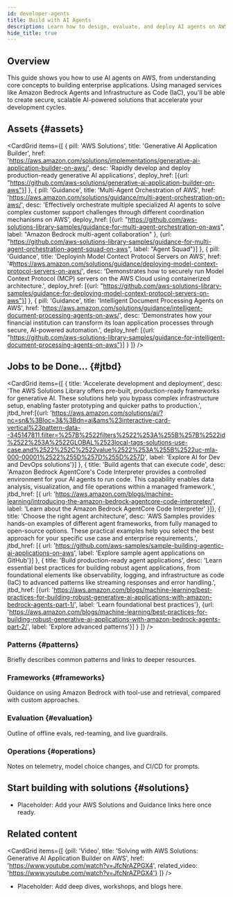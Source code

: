 ```yaml
---
id: developer-agents
title: Build with AI Agents
description: Learn how to design, evaluate, and deploy AI agents on AWS, then pick a solution to launch.
hide_title: true
---
```


<Hero
  eyebrow="How to"
  title="Build with AI Agents"
  subtitle="Rapidly develop and deploy production-ready applications with AI agents (CHANGE THIS- same as the GAB solutions description)"
  ctaLabel="Skip to Jobs to be Done"
  ctaHref="#jtbd"
/>

## Overview
This guide shows you how to use AI agents on AWS, from understanding core concepts to building enterprise applications. 
Using managed services like Amazon Bedrock Agents and Infrastructure as Code (IaC), you'll be able to create secure, scalable AI-powered solutions that accelerate your development cycles.

## Assets {#assets}
<CardGrid 
  items={[
    { pill: 'AWS Solutions', title: 'Generative AI Application Builder', href: 'https://aws.amazon.com/solutions/implementations/generative-ai-application-builder-on-aws/', desc: 'Rapidly develop and deploy production-ready generative AI applications', deploy_href: [{url: "https://github.com/aws-solutions/generative-ai-application-builder-on-aws"}] },
    { pill: 'Guidance', title: 'Multi-Agent Orchestration of AWS', href: 'https://aws.amazon.com/solutions/guidance/multi-agent-orchestration-on-aws/', desc: 'Effectively orchestrate multiple specialized AI agents to solve complex customer support challenges through different coordination mechanisms on AWS', deploy_href: [{url: "https://github.com/aws-solutions-library-samples/guidance-for-multi-agent-orchestration-on-aws", label: "Amazon Bedrock multi-agent collaboration" }, {url: "https://github.com/aws-solutions-library-samples/guidance-for-multi-agent-orchestration-agent-squad-on-aws", label: "Agent Squad"}] },
    { pill: 'Guidance', title: 'Deployinh Model Contect Protocol Servers on AWS', href: '#https://aws.amazon.com/solutions/guidance/deploying-model-context-protocol-servers-on-aws/', desc: 'Demonstrates how to securely run Model Context Protocol (MCP) servers on the AWS Cloud using containerized architecture.', deploy_href: [{url: "https://github.com/aws-solutions-library-samples/guidance-for-deploying-model-context-protocol-servers-on-aws"}] },
    { pill: 'Guidance', title: 'Intelligent Document Processing Agents on AWS', href: 'https://aws.amazon.com/solutions/guidance/intelligent-document-processing-agents-on-aws/', desc: 'Demonstrates how your financial institution can transform its loan application processes through secure, AI-powered automation.', deploy_href: [{url: "https://github.com/aws-solutions-library-samples/guidance-for-intelligent-document-processing-agents-on-aws"}] }
  ]}
/>

## Jobs to be Done... {#jtbd}
<CardGrid 
  items={[
    { title: 'Accelerate development and deployment', desc: 'The AWS Solutions Library offers pre-built, production-ready frameworks for generative AI. These solutions help you bypass complex infrastructure setup, enabling faster prototyping and quicker paths to production.', jtbd_href:[{url: 'https://aws.amazon.com/solutions/ai/?nc=sn&%3Bloc=3&%3Bdn=ai&ams%23interactive-card-vertical%23pattern-data--345147811.filter=%257B%2522filters%2522%253A%255B%257B%2522id%2522%253A%2522GLOBAL%2523local-tags-solutions-use-case.and%2522%252C%2522value%2522%253A%255B%2522uc-mla-000-00001%2522%255D%257D%255D%257D', label: 'Explore AI for Dev and DevOps solutions'}] },
    { title: 'Build agents that can execute code', desc: 'Amazon Bedrock AgentCore\'s Code Interpreter provides a controlled environment for your AI agents to run code. This capability enables data analysis, visualization, and file operations within a managed framework.', jtbd_href: [{ url: 'https://aws.amazon.com/blogs/machine-learning/introducing-the-amazon-bedrock-agentcore-code-interpreter/', label: 'Learn about the Amazon Bedrock AgentCore Code Interpreter' }]},
    { title: 'Choose the right agent architecture', desc: 'AWS Samples provides hands-on examples of different agent frameworks, from fully managed to open-source options. These practical examples help you select the best approach for your specific use case and enterprise requirements.', jtbd_href: [{ url: 'https://github.com/aws-samples/sample-building-agentic-ai-applications-on-aws', label: 'Explore sample agent applications on GitHub'}] },
    { title: 'Build production-ready agent applications', desc: 'Learn essential best practices for building robust agent applications, from foundational elements like observability, logging, and infrastructure as code (IaC) to advanced patterns like streaming responses and error handling.', jtbd_href: [{url: 'https://aws.amazon.com/blogs/machine-learning/best-practices-for-building-robust-generative-ai-applications-with-amazon-bedrock-agents-part-1/', label: 'Learn foundational best practices'}, {url: 'https://aws.amazon.com/blogs/machine-learning/best-practices-for-building-robust-generative-ai-applications-with-amazon-bedrock-agents-part-2/', label: 'Explore advanced patterns'}] }
  ]}
/>

### Patterns {#patterns}
Briefly describes common patterns and links to deeper resources.

### Frameworks {#frameworks}
Guidance on using Amazon Bedrock with tool-use and retrieval, compared with custom approaches.

### Evaluation {#evaluation}
Outline of offline evals, red-teaming, and live guardrails.

### Operations {#operations}
Notes on telemetry, model choice changes, and CI/CD for prompts.

## Start building with solutions {#solutions}
- Placeholder: Add your AWS Solutions and Guidance links here once ready.

## Related content
<CardGrid
  items={[
    {pill: 'Video', title: 'Solving with AWS Solutions: Generative AI Application Builder on AWS', href: 'https://www.youtube.com/watch?v=JfcNrAZPGX4', related_video: 'https://www.youtube.com/watch?v=JfcNrAZPGX4'}
  ]}
/>
- Placeholder: Add deep dives, workshops, and blogs here.
